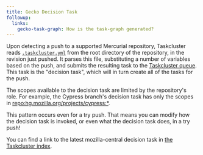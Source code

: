 ```yaml
---
title: Gecko Decision Task
followup:
  links:
    gecko-task-graph: How is the task-graph generated?
---
```


Upon detecting a push to a supported Mercurial repository, Taskcluster reads [`.taskcluster.yml`](https://dxr.mozilla.org/mozilla-central/source/.taskcluster.yml) from the root directory of the repository, in the revision just pushed.
It parses this file, substituting a number of variables based on the push, and submits the resulting task to the [Taskcluster queue](/docs/manual/tasks/queue).
This task is the "decision task", which will in turn create all of the tasks for the push.

The scopes available to the decision task are limited by the repository's role.
For example, the Cypress branch's decision task has only the scopes in [repo:hg.mozilla.org/projects/cypress:*](https://tools.taskcluster.net/auth/roles/#repo:hg.mozilla.org%252fprojects%252fcypress:*).

This pattern occurs even for a try push.
That means you can modify how the decision task is invoked, or even what the decision task does, in a try push!

You can find a link to the latest mozilla-central decision task in [the Taskcluster index](https://tools.taskcluster.net/index/#gecko.v2.mozilla-central.latest.firefox/gecko.v2.mozilla-central.latest.firefox.decision).
